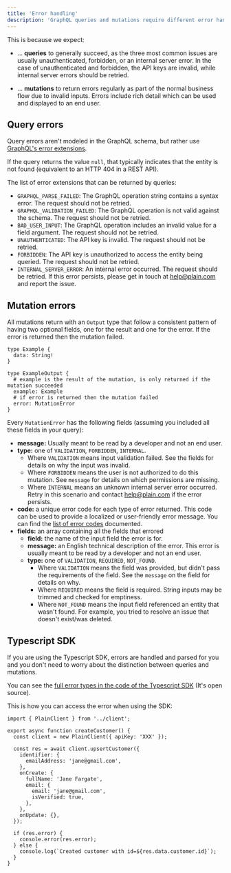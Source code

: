 ```yaml
---
title: 'Error handling'
description: 'GraphQL queries and mutations require different error handling.'
---
```


This is because we expect:

- … **queries** to generally succeed, as the three most common issues are usually unauthenticated, forbidden, or an internal server error. In the case of unauthenticated and forbidden, the API keys are invalid, while internal server errors should be retried.

- … **mutations** to return errors regularly as part of the normal business flow due to invalid inputs. Errors include rich detail which can be used and displayed to an end user.

## Query errors

Query errors aren't modeled in the GraphQL schema, but rather use [GraphQL's error extensions](https://www.apollographql.com/docs/apollo-server/data/errors/).

If the query returns the value `null`, that typically indicates that the entity is not found (equivalent to an HTTP 404 in a REST API).

The list of error extensions that can be returned by queries:

- `GRAPHQL_PARSE_FAILED`: The GraphQL operation string contains a syntax error. The request should not be retried.
- `GRAPHQL_VALIDATION_FAILED`: The GraphQL operation is not valid against the schema. The request should not be retried.
- `BAD_USER_INPUT`: The GraphQL operation includes an invalid value for a field argument. The request should not be retried.
- `UNAUTHENTICATED`: The API key is invalid. The request should not be retried.
- `FORBIDDEN`: The API key is unauthorized to access the entity being queried. The request should not be retried.
- `INTERNAL_SERVER_ERROR`: An internal error occurred. The request should be retried. If this error persists, please get in touch at [help@plain.com](mailto:help@plain.com) and report the issue.

## Mutation errors

All mutations return with an `Output` type that follow a consistent pattern of having two optional fields,
one for the result and one for the error. If the error is returned then the mutation failed.

```tsx
type Example {
  data: String!
}

type ExampleOutput {
  # example is the result of the mutation, is only returned if the mutation succeeded
  example: Example
  # if error is returned then the mutation failed
  error: MutationError
}
```

Every `MutationError` has the following fields (assuming you included all these fields in your query):

- **message:** Usually meant to be read by a developer and not an end user.
- **type:** one of `VALIDATION`, `FORBIDDEN`, `INTERNAL`.
  - Where `VALIDATION` means input validation failed. See the fields for details on why the input was invalid.
  - Where `FORBIDDEN` means the user is not authorized to do this mutation. See `message` for details on which permissions are missing.
  - Where `INTERNAL` means an unknown internal server error occurred. Retry in this scenario and contact help@plain.com if the error persists.
- **code:** a unique error code for each type of error returned. This code can be used to provide a localized or user-friendly error message. You can find the [list of error codes](/error-codes) documented.
- **fields:** an array containing all the fields that errored
  - **field:** the name of the input field the error is for.
  - **message:** an English technical description of the error. This error is usually meant to be read by a developer and not an end user.
  - **type:** one of `VALIDATION`, `REQUIRED`, `NOT_FOUND`.
    - Where `VALIDATION` means the field was provided, but didn't pass the requirements of the field. See the `message` on the field for details on why.
    - Where `REQUIRED` means the field is required. String inputs may be trimmed and checked for emptiness.
    - Where `NOT_FOUND` means the input field referenced an entity that wasn't found. For example, you tried to resolve an issue that doesn't exist/was deleted.

## Typescript SDK

If you are using the Typescript SDK, errors are handled and parsed for you and you don't need to worry about the distinction between queries and mutations.

You can see the [full error types in the code of the Typescript SDK](https://github.com/team-plain/typescript-sdk/blob/main/src/error.ts) (It's open source).

This is how you can access the error when using the SDK:

```tsx
import { PlainClient } from '../client';

export async function createCustomer() {
  const client = new PlainClient({ apiKey: 'XXX' });

  const res = await client.upsertCustomer({
    identifier: {
      emailAddress: 'jane@gmail.com',
    },
    onCreate: {
      fullName: 'Jane Fargate',
      email: {
        email: 'jane@gmail.com',
        isVerified: true,
      },
    },
    onUpdate: {},
  });

  if (res.error) {
    console.error(res.error);
  } else {
    console.log(`Created customer with id=${res.data.customer.id}`);
  }
}
```
